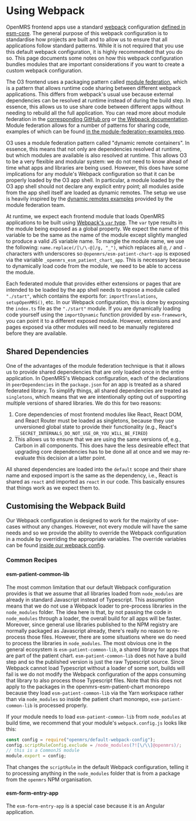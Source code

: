 # Using Webpack

OpenMRS frontend apps use a standard [webpack](https://webpack.js.org) configuration [defined in esm-core](https://github.com/openmrs/openmrs-esm-core/tree/main/packages/tooling/webpack-config).
The general purpose of this webpack configuration is to standardise how projects are built and to allow us to ensure that all applications follow standard
patterns. While it is not required that you use this default webpack configuration, it is highly recommended that you do so. This page documents some notes
on how this webpack configuration bundles modules that are important considerations if you want to create a custom webpack configuration.

The O3 frontend uses a packaging pattern called [module federation](/docs/frontend-modules/module-loading), which is a pattern that allows runtime code sharing between different webpack applications.
This differs from webpack's usual use because external dependencies can be resolved at runtime instead of during the build step. In essence, this allows us to
use share code between different apps without needing to rebuild all the full application. You can read more about module federation in the
[corresponding GitHub org](https://github.com/module-federation) or [the Webpack documentation](https://webpack.js.org/concepts/module-federation/). Module
federation allows for a number of patterns for sharing code, examples of which can be found [in the module-federation-examples repo](https://github.com/module-federation/module-federation-examples).

O3 uses a module federation pattern called "dynamic remote containers". In essence, this means that not only are dependencies resolved at runtime, but which
modules are available is also resolved at runtime. This allows O3 to be a very flexible and modular system: we do not need to know ahead of time what apps and
libraries are being used. However, this does have some implications for any module's Webpack configuration so that it can be properly loaded by the O3 app
shell. In particular, a module loaded by the O3 app shell should not declare any explicit entry point; all modules aside from the app shell itself are loaded as
dynamic remotes. The setup we use is heavily inspired by the [dynamic remotes examples](https://github.com/module-federation/module-federation-examples/tree/master/advanced-api)
provided by the module federation team.

At runtime, we expect each frontend module that loads OpenMRS applications to be built using [Webpack's `var` type](https://webpack.js.org/configuration/output/#outputlibrarytype).
The `var` type results in the module being exposed as a global property. We expect the name of this variable to be the same as the name of the module
except slightly mangled to produce a valid JS variable name. To mangle the module name, we use the following: `name.replace(/[\/\-@]/g, "_")`, which replaces
all `@`, `/` and `-` characters with underscores so `@openmrs/esm-patient-chart-app` is exposed via the variable `_openmrs_esm_patient_chart_app`. This is necessary
because to dynamically load code from the module, we need to be able to access the module.

Each federated module that provides either extensions or pages that are intended to be loaded by the app shell needs to expose a module called `"./start"`, which
contains the exports for: `importTranslations`, `setupOpenMRS()`, etc. In our Webpack configuration, this is done by exposing the `index.ts` file as the
`"./start"` module. If you are dynamically loading code yourself using the `importDynamic` function provided by `esm-framework`, you can point it to a different
exposed module. However, extensions and pages exposed via other modules will need to be manually registered before they are available.

## Shared Dependencies

One of the advantages of the module federation technique is that it allows us to provide shared dependencies that are only loaded once in the entire application.
In OpenMRS's Webpack configuration, each of the declarations in `peerDependencies` in the `package.json` for an app is treated as a shared federated library.
To simplify things, all shared dependencies are treated as `singletons`, which means that we are intentionally opting out of supporting multiple versions of shared
libraries. We do this for two reasons:

1. Core dependencies of most frontend modules like React, React DOM, and React Router must be loaded as singletons, because they use unversioned global state to provide their functionality (e.g., React's `__SECRET_INTERNALS_DO_NOT_USE_OR_YOU_WILL_BE_FIRED`)
2. This allows us to ensure that we are using the same versions of, e.g., Carbon in all components. This does have the less desireable effect that upgrading core dependencies has to be done all at once and we may re-evaluate this decision at a latter point.

All shared dependencies are loaded into the `default` scope and their share name and exposed import is the same as the dependency, i.e., React is shared as
`react` and imported as `react` in our code. This basically ensures that things work as we expect them to.

## Customising the Webpack Build

Our Webpack configuration is designed to work for the majority of use-cases without any changes. However, not every module will have the same needs and so we
provide the ability to override the Webpack configuration in a module by overriding the appropriate variables. The override variables can be found [inside our
webpack config](https://github.com/openmrs/openmrs-esm-core/blob/1acdec571b0284d0c78c367b1377d544bc87485a/packages/tooling/webpack-config/src/index.ts#L84).

### Common Recipes

#### esm-patient-common-lib

The most common limitation that our default Webpack configuration provides is that we assume that all libraries loaded from `node_modules` are already in
standard Javascript instead of Typescript. This assumption means that we do not use a Webpack loader to pre-process libraries in the `node_modules` folder. The
idea here is that, by not passing the code in `node_modules` through a loader, the overall build for all apps will be faster. Moreover, since general use
libraries published to the NPM registry are normally packaged as Javascript already, there's really no reason to re-process those files. However, there are
some situations where we do need to process the libraries in `node_modules`. The most obvious one in the general ecosystem is `esm-patient-common-lib`, a shared
library for apps that are part of the patient chart. `esm-patient-common-lib` does not have a build step and so the published version is just the raw Typescript
source. Since Webpack cannot load Typescript without a loader of some sort, builds will fail is we do not modify the Webpack configuration of the apps consuming
that library to also process those Typescript files. Note that this does not apply to the packages in the openmrs-esm-patient-chart monorepo because they load
`esm-patient-common-lib` via the Yarn workspace rather than via `node_modules` so inside the patient chart monorepo, `esm-patient-common-lib` is processed
properly.

If your module needs to load `esm-patient-common-lib` from `node_modules` at build time, we recommend that your module's `webpack.config.js` looks like this:

```js
const config = require("openmrs/default-webpack-config");
config.scriptRuleConfig.exclude = /node_modules(?![\/\\]@openmrs)/;
// this is a CommonJS module
module.export = config;
```

That changes the `scriptRule` in the default Webpack configuration, telling it to processing anything in the `node_modules` folder that is from a package from
the `openmrs` NPM organisation.

#### esm-form-entry-app

The `esm-form-entry-app` is a special case because it is an Angular application.
